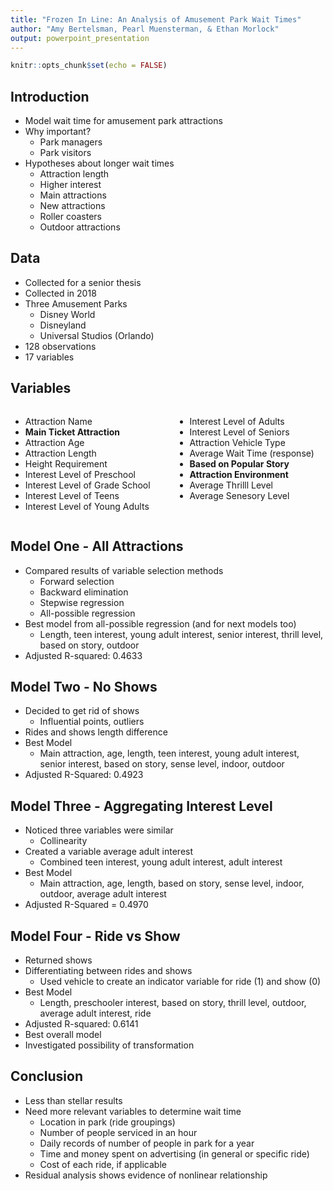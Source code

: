 ```yaml
---
title: "Frozen In Line: An Analysis of Amusement Park Wait Times"
author: "Amy Bertelsman, Pearl Muensterman, & Ethan Morlock"
output: powerpoint_presentation
---
```


```r
knitr::opts_chunk$set(echo = FALSE)
```

## Introduction 
- Model wait time for amusement park attractions
- Why important?
  + Park managers
  + Park visitors
- Hypotheses about longer wait times
  + Attraction length
  + Higher interest
  + Main attractions
  + New attractions
  + Roller coasters
  + Outdoor attractions

## Data 
- Collected for a senior thesis 
- Collected in 2018 
- Three Amusement Parks 
  + Disney World 
  + Disneyland 
  + Universal Studios (Orlando) 
- 128 observations
- 17 variables 

## Variables 
:::::::::::::: {.columns}
::: {.column}
- Attraction Name
- **Main Ticket Attraction** 
- Attraction Age 
- Attraction Length 
- Height Requirement 
- Interest Level of Preschool
- Interest Level of Grade School 
- Interest Level of Teens
- Interest Level of Young Adults 
:::
::: {.column}
- Interest Level of Adults
- Interest Level of Seniors 
- Attraction Vehicle Type 
- Average Wait Time (response)
- **Based on Popular Story**
- **Attraction Environment** 
- Average Thrilll Level 
- Average Senesory Level 
:::
::::::::::::::

## Model One - All Attractions  
- Compared results of variable selection methods
  + Forward selection
  + Backward elimination
  + Stepwise regression
  + All-possible regression
- Best model from all-possible regression (and for next models too)
  + Length, teen interest, young adult interest, senior interest, thrill level, based on story, outdoor
- Adjusted R-squared: 0.4633

## Model Two - No Shows 
- Decided to get rid of shows
  + Influential points, outliers
- Rides and shows length difference 
- Best Model
  + Main attraction, age, length, teen interest, young adult interest, senior interest, based on story, sense level, indoor, outdoor
- Adjusted R-Squared: 0.4923

## Model Three - Aggregating Interest Level 
- Noticed three variables were similar
  + Collinearity
- Created a variable average adult interest
  + Combined teen interest, young adult interest, adult interest
- Best Model
  + Main attraction, age, length, based on story, sense level, indoor, outdoor, average adult interest
- Adjusted R-Squared = 0.4970

## Model Four - Ride vs Show 
- Returned shows 
- Differentiating between rides and shows 
  + Used vehicle to create an indicator variable for ride (1) and show (0) 
- Best Model
  + Length, preschooler interest, based on story, thrill  level, outdoor, average adult interest, ride 
- Adjusted R-squared: 0.6141 
- Best overall model
- Investigated possibility of transformation


## Conclusion 
- Less than stellar results
- Need more relevant variables to determine wait time
  + Location in park (ride groupings)
  + Number of people serviced in an hour
  + Daily records of number of people in park for a year
  + Time and money spent on advertising (in general or specific ride)
  + Cost of each ride, if applicable
- Residual analysis shows evidence of nonlinear relationship
